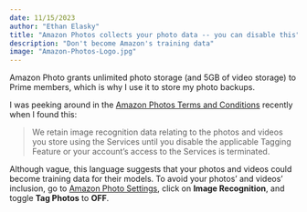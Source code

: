 ```yaml
---
date: 11/15/2023
author: "Ethan Elasky"
title: "Amazon Photos collects your photo data -- you can disable this"
description: "Don't become Amazon's training data"
image: "Amazon-Photos-Logo.jpg"
---
```


Amazon Photo grants unlimited photo storage (and 5GB of video storage) to Prime members, which is why I use it to store my photo backups.

I was peeking around in the [Amazon Photos Terms and Conditions](https://www.amazon.com/gp/help/customer/display.html?nodeId=201376540) recently when I found this:

> We retain image recognition data relating to the photos and videos you store using the Services until you disable the applicable Tagging Feature or your account's access to the Services is terminated.

Although vague, this language suggests that your photos and videos could become training data for their models. To avoid your photos' and videos' inclusion, go to [Amazon Photo Settings](https://www.amazon.com/photos/settings), click on **Image Recognition**, and toggle **Tag Photos** to **OFF**.

